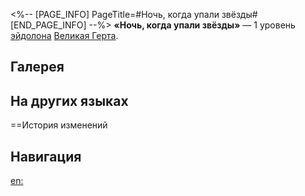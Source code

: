 <%-- [PAGE_INFO]
PageTitle=#Ночь, когда упали звёзды#
[END_PAGE_INFO] --%>
{{Эйдолон Инфобокс
|Название         = Ночь, когда упали звёзды
|Изображение      = Эйдолон Ночь, когда упали звёзды.png
|Персонаж         = Великая Герта
|Уровень          = 1
|Длительность     = 
|Описание         = Когда усиленный навык подсчитывает количество уровней статуса Интерпретация, он прибавляет 50% от количества уровней статуса Интерпретация, имеющегося у цели с наибольшим количеством уровней этого статуса между основной и соседними целями усиленного навыка. Когда использование усиленного навыка сбрасывает количество уровней статуса Интерпретация, оно сбрасывается до 15.
|Свойство1        = 
|Масштабирование1 = 
}}
'''«Ночь, когда упали звёзды»''' — 1 уровень [[эйдолон]]а [[Великая Герта]].

==Галерея==
{{Галерея|position=left|captionalign=center
|Персонаж Великая Герта Эйдолон 1.png|Осколок Эйдолона
}}

==На других языках==
{{На других языках
|en   = Night at Shorefall
|zhs  = 群星岸落之夜
|zht  = 群星岸落之夜
|ja   = {{Rubi|群星|ぐんせい}}が{{Rubi|降|ふ}}る{{Rubi|夜|よる}}
|ko   = 뭇별이 떨어지는 밤
|es   = Noche de estrellas fugaces
|fr   = Nuit des étoiles déchues
|ru   = Ночь, когда упали звёзды
|th   = Night at Shorefall
|vi   = Đêm Sao Rơi
|de   = Nacht der fallenden Sterne
|id   = Night at Shorefall
|pt   = Noite das Estrelas Fugazes
}}

==История изменений
{{История изменений|3.5}}

==Навигация==
{{Навык Навбокс|Великая Герта}}

[[en:]]